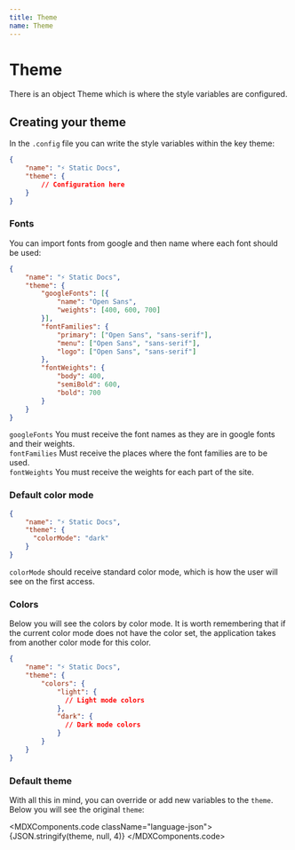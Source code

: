 ```yaml
---
title: Theme
name: Theme
---
```



# Theme

There is an object Theme which is where the style variables are configured.

## Creating your theme

In the `.config` file you can write the style variables within the key theme:

```json
{
    "name": "⚡ Static Docs",
    "theme": {
        // Configuration here
    }
}
```

### Fonts

You can import fonts from google and then name where each font should be used:

```json
{
    "name": "⚡ Static Docs",
    "theme": {
        "googleFonts": [{
            "name": "Open Sans",
            "weights": [400, 600, 700]
        }],
        "fontFamilies": {
            "primary": ["Open Sans", "sans-serif"],
            "menu": ["Open Sans", "sans-serif"],
            "logo": ["Open Sans", "sans-serif"]
        },
        "fontWeights": {
            "body": 400,
            "semiBold": 600,
            "bold": 700
        }
    }
}
```

`googleFonts` You must receive the font names as they are in google fonts and their weights.  
`fontFamilies` Must receive the places where the font families are to be used.  
`fontWeights` You must receive the weights for each part of the site.

### Default color mode

```json
{
    "name": "⚡ Static Docs",
    "theme": {
      "colorMode": "dark"
    }
}
```

`colorMode` should receive standard color mode, which is how the user will see on the first access.

### Colors

Below you will see the colors by color mode. It is worth remembering that if the current color mode does not have the color set, the application takes from another color mode for this color.

```json
{
    "name": "⚡ Static Docs",
    "theme": {
        "colors": {
            "light": {
              // Light mode colors
            },
            "dark": {
              // Dark mode colors
            }
        }
    }
}
```

### Default theme

With all this in mind, you can override or add new variables to the `theme`. Below you will see the original `theme`:

<MDXComponents.code className="language-json">
{JSON.stringify(theme, null, 4)}
</MDXComponents.code>
